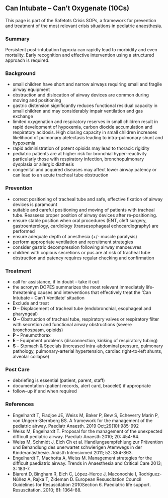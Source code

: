 ## Can Intubate -- Can't Oxygenate (10Cs)
This page is part of the Safetots Crisis SOPs, a framework for prevention and treatment of the most relevant crisis situations in pediatric anaesthesia.

### Summary
Persistent post-intubation hypoxia can rapidly lead to morbidity and even mortality. Early recognition and effective intervention using a structured approach is required.

### Background
-   small children have short and narrow airways requiring small and fragile airway equipment
-   obstruction and dislocation of airway devices are common during moving and positioning
-   gastric distension significantly reduces functional residual capacity in small children and may considerably impair ventilation and gas exchange
-   limited oxygenation and respiratory reserves in small children result in rapid development of hypoxemia, carbon dioxide accumulation and respiratory acidosis. High closing capacity in small children increases likelihood of pulmonary atelectasis leading to intra-pulmonary shunt and hypoxemia
-   rapid administration of potent opioids may lead to thoracic rigidity
-   pediatric patients are at higher risk for bronchial hyper-reactivity particularly those with respiratory infection, bronchopulmonary dysplasia or allergic diathesis
-   congenital and acquired diseases may affect lower airway patency or can lead to an acute tracheal tube obstruction

### Prevention
-   correct positioning of tracheal tube and safe, effective fixation of airway devices is paramount
-   suitable and careful positioning and moving of patients with tracheal tube. Reassess proper position of airway devices after re-positioning.
-   ensure stable position when oral procedures (ENT, cleft surgery, gastroenterology, cardiology (transesophageal echocardiography) are performed
-   ensure adequate depth of anesthesia (+/- muscle paralysis)
-   perform appropriate ventilation and recruitment strategies
-   consider gastric decompression following airway manoeuvres
-   children with copious secretions or pus are at risk of tracheal tube obstruction and patency requires regular checking and confirmation

### Treatment
-   call for assistance, if in doubt -- take it out
-   the acronym DOPES summarizes the most relevant immediately life-threatening causes and interventions that effectively treat the 'Can Intubate -- Can't Ventilate' situation
-   Exclude and treat
-   **D** -- Displacement of tracheal tube (endobronchial, esophageal and pharyngeal)
-   **O** -- Obstruction of tracheal tube, respiratory valves or respiratory filter with secretion and functional airway obstructions (severe bronchospasm, opioids)
-   **P** -- Pneumothorax
-   **E** -- Equipment problems (disconnection, kinking of respiratory tubing)
-   **S** -- Stomach & Specials (increased intra-abdominal pressure, pulmonary pathology, pulmonary-arterial hypertension, cardiac right-to-left shunts, alveolar collapse)

### Post Care
-   debriefing is essential (patient, parent, staff)
-   documentation (patient records, alert card, bracelet) if appropriate
-   follow--up if and when required

### References
-   Engelhardt T, Fiadjoe JE, Weiss M, Baker P, Bew S, Echeverry Marín P, von Ungern-Sternberg BS. A framework for the management of the pediatric airway. Paediatr Anaesth. 2019 Oct;29(10):985-992
-   Weiss M, Engelhardt T. Proposal for the management of the unexpected difficult pediatric airway. Paediatr Anaesth 2010; 20: 454-64.
-   Weiss M, Schmidt J, Eich Ch et al. Handlungsempfehlung zur Prävention und Behandlung des unerwartet schwierigen Atemwegs in der Kinderanästhesie. Anästh Intensivmed 2011; 52: S54-S63.
-   Engelhardt T, Machotta A, Weiss M. Management strategies for the difficult paediatric airway. Trends in Anaesthesia and Critical Care 2013; 3: 183-7.
-   Biarent D, Bingham R, Eich C, López-Herce J, Maconochie I, Rodríguez-Núñez A, Rajka T, Zideman D. European Resuscitation Council Guidelines for Resuscitation 2010Section 6. Paediatric life support. Resuscitation. 2010; 81: 1364-88.

